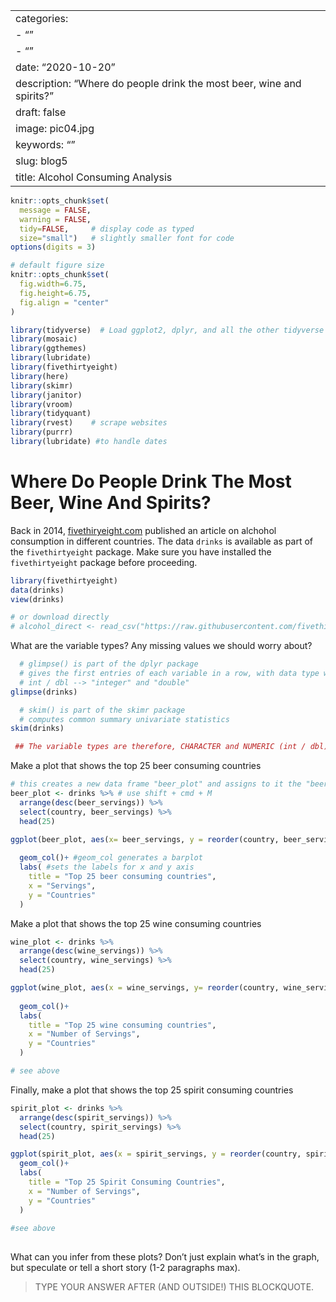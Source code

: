 
---
categories:
- ""
- ""
date: "2020-10-20"
description: "Where do people drink the most beer, wine and spirits?"
draft: false
image: pic04.jpg
keywords: ""
slug: blog5
title: Alcohol Consuming Analysis
---


```r
knitr::opts_chunk$set(
  message = FALSE, 
  warning = FALSE, 
  tidy=FALSE,     # display code as typed
  size="small")   # slightly smaller font for code
options(digits = 3)

# default figure size
knitr::opts_chunk$set(
  fig.width=6.75, 
  fig.height=6.75,
  fig.align = "center"
)
```


```r
library(tidyverse)  # Load ggplot2, dplyr, and all the other tidyverse packages
library(mosaic)
library(ggthemes)
library(lubridate)
library(fivethirtyeight)
library(here)
library(skimr)
library(janitor)
library(vroom)
library(tidyquant)
library(rvest)    # scrape websites
library(purrr)  
library(lubridate) #to handle dates
```



# Where Do People Drink The Most Beer, Wine And Spirits?

Back in 2014, [fivethiryeight.com](https://fivethirtyeight.com/features/dear-mona-followup-where-do-people-drink-the-most-beer-wine-and-spirits/) published an article on alchohol consumption in different countries. The data `drinks` is available as part of the `fivethirtyeight` package. Make sure you have installed the `fivethirtyeight` package before proceeding.


```r
library(fivethirtyeight)
data(drinks)
view(drinks)

# or download directly
# alcohol_direct <- read_csv("https://raw.githubusercontent.com/fivethirtyeight/data/master/alcohol-consumption/drinks.csv")

```


What are the variable types? Any missing values we should worry about? 

```r
  # glimpse() is part of the dplyr package
  # gives the first entries of each variable in a row, with data type within <>
  # int / dbl --> "integer" and "double"
glimpse(drinks)

  # skim() is part of the skimr package
  # computes common summary univariate statistics
skim(drinks)

 ## The variable types are therefore, CHARACTER and NUMERIC (int / dbl)
```


Make a plot that shows the top 25 beer consuming countries

```r
# this creates a new data frame "beer_plot" and assigns to it the "beer_servings" column in descending order, and picks the top 25
beer_plot <- drinks %>% # use shift + cmd + M
  arrange(desc(beer_servings)) %>% 
  select(country, beer_servings) %>% 
  head(25) 

ggplot(beer_plot, aes(x= beer_servings, y = reorder(country, beer_servings))) +
  
  geom_col()+ #geom_col generates a barplot
  labs( #sets the labels for x and y axis
    title = "Top 25 beer consuming countries",
    x = "Servings",
    y = "Countries"
  )

```

Make a plot that shows the top 25 wine consuming countries

```r
wine_plot <- drinks %>% 
  arrange(desc(wine_servings)) %>% 
  select(country, wine_servings) %>% 
  head(25)

ggplot(wine_plot, aes(x = wine_servings, y= reorder(country, wine_servings)))+
  
  geom_col()+
  labs(
    title = "Top 25 wine consuming countries",
    x = "Number of Servings",
    y = "Countries"
  )

# see above
```

Finally, make a plot that shows the top 25 spirit consuming countries
```r
spirit_plot <- drinks %>% 
  arrange(desc(spirit_servings)) %>% 
  select(country, spirit_servings) %>% 
  head(25)

ggplot(spirit_plot, aes(x = spirit_servings, y = reorder(country, spirit_servings)))+
  geom_col()+
  labs(
    title = "Top 25 Spirit Consuming Countries",
    x = "Number of Servings",
    y = "Countries"
  )
  
#see above
  
```

What can you infer from these plots? Don't just explain what's in the graph, but speculate or tell a short story (1-2 paragraphs max).

> TYPE YOUR ANSWER AFTER (AND OUTSIDE!) THIS BLOCKQUOTE.
